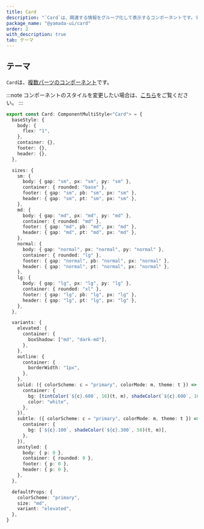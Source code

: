```yaml
---
title: Card
description: "`Card`は、関連する情報をグループ化して表示するコンポーネントです。デフォルトでは、`section`要素をレンダリングします。"
package_name: "@yamada-ui/card"
order: 2
with_description: true
tab: テーマ
---
```


## テーマ

`Card`は、[複数パーツのコンポーネント](/styled-system/theming/component-styles#複数パーツのコンポーネント)です。

:::note
コンポーネントのスタイルを変更したい場合は、[こちら](/styled-system/theming/customize-theme#コンポーネントのスタイルを変更する)をご覧ください。
:::

```ts
export const Card: ComponentMultiStyle<"Card"> = {
  baseStyle: {
    body: {
      flex: "1",
    },
    container: {},
    footer: {},
    header: {},
  },

  sizes: {
    sm: {
      body: { gap: "sm", px: "sm", py: "sm" },
      container: { rounded: "base" },
      footer: { gap: "sm", pb: "sm", px: "sm" },
      header: { gap: "sm", pt: "sm", px: "sm" },
    },
    md: {
      body: { gap: "md", px: "md", py: "md" },
      container: { rounded: "md" },
      footer: { gap: "md", pb: "md", px: "md" },
      header: { gap: "md", pt: "md", px: "md" },
    },
    normal: {
      body: { gap: "normal", px: "normal", py: "normal" },
      container: { rounded: "lg" },
      footer: { gap: "normal", pb: "normal", px: "normal" },
      header: { gap: "normal", pt: "normal", px: "normal" },
    },
    lg: {
      body: { gap: "lg", px: "lg", py: "lg" },
      container: { rounded: "xl" },
      footer: { gap: "lg", pb: "lg", px: "lg" },
      header: { gap: "lg", pt: "lg", px: "lg" },
    },
  },

  variants: {
    elevated: {
      container: {
        boxShadow: ["md", "dark-md"],
      },
    },
    outline: {
      container: {
        borderWidth: "1px",
      },
    },
    solid: ({ colorScheme: c = "primary", colorMode: m, theme: t }) => ({
      container: {
        bg: [tintColor(`${c}.600`, 16)(t, m), shadeColor(`${c}.600`, 16)(t, m)],
        color: "white",
      },
    }),
    subtle: ({ colorScheme: c = "primary", colorMode: m, theme: t }) => ({
      container: {
        bg: [`${c}.100`, shadeColor(`${c}.300`, 58)(t, m)],
      },
    }),
    unstyled: {
      body: { p: 0 },
      container: { rounded: 0 },
      footer: { p: 0 },
      header: { p: 0 },
    },
  },

  defaultProps: {
    colorScheme: "primary",
    size: "md",
    variant: "elevated",
  },
}
```
